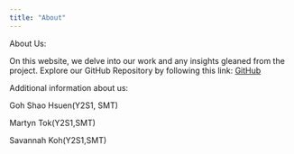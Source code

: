 ```yaml
---
title: "About"
---
```


About Us:

On this website, we delve into our work and any insights gleaned from the project. Explore our GitHub Repository by following this link: [GitHub](https://github.com/jong515/gisproject)

Additional information about us:

Goh Shao Hsuen(Y2S1, SMT)

Martyn Tok(Y2S1,SMT)

Savannah Koh(Y2S1,SMT)
